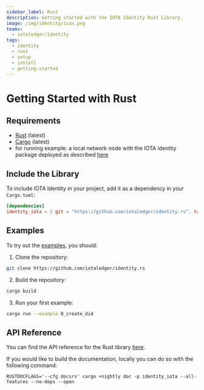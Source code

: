 ```yaml
---
sidebar_label: Rust
description: Getting started with the IOTA Identity Rust Library.
image: /img/identity/icon.png
teams:
  - iotaledger/identity
tags:
  - identity
  - rust
  - setup
  - install
  - getting-started
---
```

# Getting Started with Rust

## Requirements

- [Rust](https://www.rust-lang.org/) (latest)
- [Cargo](https://doc.rust-lang.org/cargo/) (latest)
- for running example: a local network node with the IOTA identity package deployed as described [here](./local-network-setup)

## Include the Library

To include IOTA Identity in your project, add it as a dependency in your `Cargo.toml`:

```toml
[dependencies]
identity_iota = { git = "https://github.com/iotaledger/identity.rs", tag = "v1.6.0-beta"}
```

## Examples

To try out the [examples](https://github.com/iotaledger/identity.rs/tree/v1.6.0-beta/examples), you should:

1. Clone the repository:

```bash
git clone https://github.com/iotaledger/identity.rs
```

2. Build the repository:

```bash
cargo build
```

3. Run your first example:

```bash
cargo run --example 0_create_did
```

## API Reference

You can find the API reference for the Rust library [here](https://iotaledger.github.io/identity/identity_iota/index.html).

If you would like to build the documentation, locally you can do so with the following command:

```
RUSTDOCFLAGS='--cfg docsrs' cargo +nightly doc -p identity_iota --all-features --no-deps --open
```

